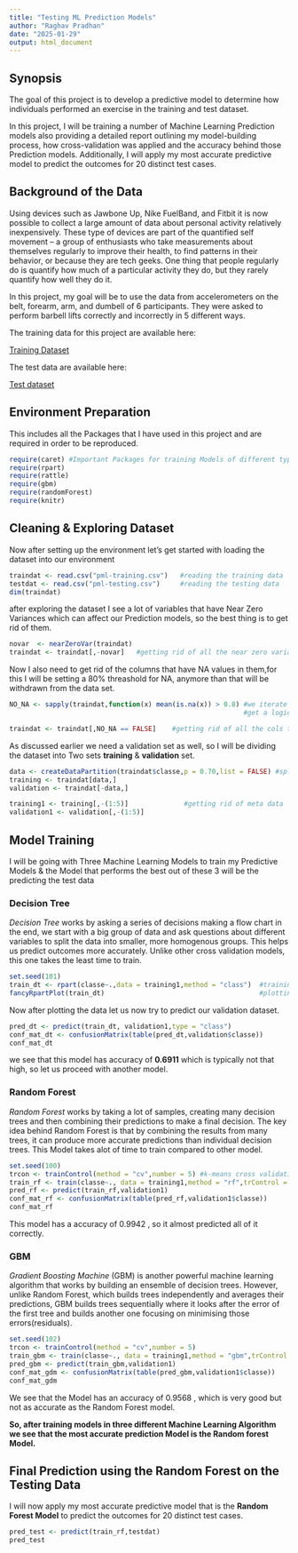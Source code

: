 ```yaml
---
title: "Testing ML Prediction Models"
author: "Raghav Pradhan"
date: "2025-01-29"
output: html_document
---
```


## Synopsis

The goal of this project is to develop a predictive model to determine how individuals performed an exercise in the training and test dataset.

In this project, I will be training a number of Machine Learning Prediction models also providing a detailed report outlining my model-building process, how 
cross-validation was applied and the accuracy behind those Prediction models. Additionally, I will apply my most accurate predictive model to predict the 
outcomes for 20 distinct test cases.

## Background of the Data

Using devices such as Jawbone Up, Nike FuelBand, and Fitbit it is now possible to collect a large amount of data about personal activity relatively inexpensively. These
type of devices are part of the quantified self movement – a group of enthusiasts who take measurements about themselves regularly to improve their health, to find
patterns in their behavior, or because they are tech geeks. One thing that people regularly do is quantify how much of a particular activity they do, but they rarely
quantify how well they do it. 

In this project, my goal will be to use the data from accelerometers on the belt, forearm, arm, and dumbell of 6 participants. They were asked
to perform barbell lifts correctly and incorrectly in 5 different ways.

The training data for this project are available here:

[Training Dataset](https://d396qusza40orc.cloudfront.net/predmachlearn/pml-training.csv)

The test data are available here:

[Test dataset](https://d396qusza40orc.cloudfront.net/predmachlearn/pml-testing.csv)

## Environment Preparation

This includes all the Packages that I have used in this project and are required in order to be reproduced.

```r
require(caret) #Important Packages for training Models of different types
require(rpart)
require(rattle)
require(gbm)
require(randomForest)
require(knitr)
```

## Cleaning & Exploring Dataset

Now after setting up the environment let's get started with loading the dataset into our environment

```r
traindat <- read.csv("pml-training.csv")   #reading the training data
testdat <- read.csv("pml-testing.csv")     #reading the testing data
dim(traindat) 
```

after exploring the dataset I see a lot of variables that have Near Zero Variances which can affect our Prediction models, so the best thing is to get rid of them.

```r
novar  <- nearZeroVar(traindat)
traindat <- traindat[,-novar]   #getting rid of all the near zero variance columns 
```

Now I also need to get rid of the columns that have NA values in them,for this I will be setting a 80% threashold for NA, anymore than that will be withdrawn from the
data set.

```r
NO_NA <- sapply(traindat,function(x) mean(is.na(x)) > 0.8) #we iterate a function over the cols through which we 
                                                           #get a logical output which shows true if more than 0.8 Mean NA 

traindat <- traindat[,NO_NA == FALSE]    #getting rid of all the cols that are TRUE(ie More than 80% NA)
```

As discussed earlier we need a validation set as well, so I will be dividing the dataset into Two sets **training** & **validation** set.

```r
data <- createDataPartition(traindat$classe,p = 0.70,list = FALSE) #splitting the data set into 70% train and 30% validation 
training <- traindat[data,]
validation <- traindat[-data,]

training1 <- training[,-(1:5)]              #getting rid of meta data
validation1 <- validation[,-(1:5)]
```


## Model Training

I will be going with Three Machine Learning Models to train my Predictive Models & the Model that performs the best out of these 3 will be the predicting the test data

### Decision Tree

*Decision Tree* works by asking a series of decisions making a flow chart in the end, we start with a big group of data and ask questions about different variables to
split the data into smaller, more homogenous groups. This helps us predict outcomes more accurately. Unlike other cross validation models, this one takes the least 
time to train. 

```r
set.seed(101)
train_dt <- rpart(classe~.,data = training1,method = "class")  #training the model (rpart package)
fancyRpartPlot(train_dt)                                       #plotting the model (rattle package)

```

Now after plotting the data let us now try to predict our validation dataset.

```r
pred_dt <- predict(train_dt, validation1,type = "class")
conf_mat_dt <- confusionMatrix(table(pred_dt,validation$classe))
conf_mat_dt
```

we see that this model has accuracy of **0.6911**  which is typically not that high, so let us proceed with another model.

### Random Forest

*Random Forest* works by taking a lot of samples, creating many decision trees and then combining their predictions to make a final decision. The key idea behind Random
Forest is that by combining the results from many trees, it can produce more accurate predictions than individual decision trees. This Model takes alot of time to train
compared to other model.

```r
set.seed(100)
trcon <- trainControl(method = "cv",number = 5) #k-means cross validation 5 times
train_rf <- train(classe~., data = training1,method = "rf",trControl = trcon,verbose = FALSE) #training the model(randomForest Package)
pred_rf <- predict(train_rf,validation1)
conf_mat_rf <- confusionMatrix(table(pred_rf,validation1$classe))
conf_mat_rf
```

This model has a accuracy of 0.9942 , so it almost predicted all of it correctly.

### GBM

*Gradient Boosting Machine* (GBM) is another powerful machine learning algorithm that works by building an ensemble of decision trees. However, unlike Random Forest,
which builds trees independently and averages their predictions, GBM builds trees sequentially where it looks after the error of the first tree and builds another one
focusing on minimising those errors(residuals).

```r
set.seed(102)
trcon <- trainControl(method = "cv",number = 5)
train_gbm <- train(classe~., data = training1,method = "gbm",trControl = trcon,verbose = FALSE)
pred_gbm <- predict(train_gbm,validation1)
conf_mat_gdm <- confusionMatrix(table(pred_gbm,validation1$classe))
conf_mat_gdm
```

We see that the Model has an accuracy of 0.9568 , which is very good but not as accurate as the Random Forest model.

**So, after training models in three different Machine Learning Algorithm we see that the most accurate prediction Model is the Random forest Model.**

## Final Prediction using the Random Forest on the Testing Data

I will now apply my most accurate predictive model that is the **Random Forest Model** to predict the outcomes for 20 distinct test cases.

```r
pred_test <- predict(train_rf,testdat)
pred_test

```
